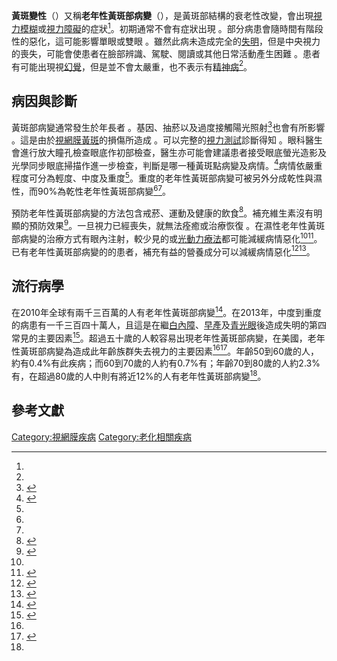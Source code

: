 {{medical}}
{{Infobox medical condition (new)
| name           = 黃斑變性<br/>Macular degeneration
| caption        = 呈現[[視網膜|視網膜]]中度[[黃斑部|黃斑部]]變性的圖片
| field          = [[眼科學|眼科學]]
| image           = Intermediate age related macular degeneration.jpg
| symptoms        = {{tsl|en|visual field||視野}}中央出現{{tsl|en|blurred vision|視線模糊|模糊}}或[[失明|黑暗]]<ref name=NEI2015/>
| complications   = [[幻觉|視覺幻覺]]<ref name=NEI2015/>
| onset           = 年紀較大的人<ref name=NEI2015/>
| duration        = 
| types           =早、中、晚發性<ref name=NEI2015/>
| causes          = [[視網膜|視網膜]]的[[黃斑部|黃斑部]]損毀<ref name=NEI2015/>
| risks           = 基因、吸菸<ref name=NEI2015/>
| diagnosis       = [[視力測試|視力測試]]<ref name=NEI2015/>
| differential    = 
| prevention      = [[體能訓練|運動]]、飲食充足且均衡、不吸菸<ref name=NEI2015/>
| treatment       = 
*在眼睛注射{{tsl|en|Anti-VEGF medication|抗血管內皮生長因子}}
*{{tsl|en|laser coagulation|雷射凝固}}
*[[光動力療法|光動力療法]]<ref name=NEI2015/>
| medication      = 
| prognosis       = 
| frequency       = 6,200萬人 (2015)<ref name=GBD2015Pre>{{cite journal|last1=GBD 2015 Disease and Injury Incidence and Prevalence|first1=Collaborators.|title=Global, regional, and national incidence, prevalence, and years lived with disability for 310 diseases and injuries, 1990-2015: a systematic analysis for the Global Burden of Disease Study 2015.|journal=Lancet (London, England)|date=8 October 2016|volume=388|issue=10053|pages=1545–1602|pmid=27733282|doi=10.1016/S0140-6736(16)31678-6|pmc=5055577}}</ref>
| deaths          = 
}}
<!-- 定義與症狀 Definition and symptoms -->'''黃斑變性'''（{{lang-en|Macular degeneration}}）又稱'''老年性黃斑部病變'''（{{lang-en|age-related macular degeneration，簡寫 AMD 或 ARMD}}），是黃斑部結構的衰老性改變，會出現[[視力模糊|視力模糊]]或{{tsl|en|visual field|人眼視野|中央視野}}[[視力障礙|視力障礙]]的症狀<ref name=NEI2015/>。初期通常不會有症狀出現<!-- <ref name=NEI2015/> -->。部分病患會隨時間有階段性的惡化，這可能影響單眼或雙眼<!-- <ref name=NEI2015/> -->。雖然此病未造成完全的[[視力障礙|失明]]，但是中央視力的喪失，可能會使患者在臉部辨識、駕駛、閱讀或其他日常活動產生困難<!-- <ref name=NEI2015/> -->。患者有可能出現視[[幻覺|幻覺]]，但是並不會太嚴重，也不表示有[[精神病|精神病]]<ref name=NEI2015/>。
{{Gallery
|File:Eye disease simulation, normal vision.jpg|正常视觉看到的影像
|File:Eye disease simulation, age-related macular degeneration.jpg|黄斑變性患者所见的相同景物
}}
==病因與診斷==
黃斑部病變通常發生於年長者<!-- <ref name=NEI2015/> -->。基因、抽菸以及過度接觸陽光照射<ref>{{Cite web|title=【黃斑點病變】《陳卓琪眼科醫生》在【東周刊】【東周網】講解【黃斑點病變】|url=http://eyecarehk.org/eyecareaction/eastweekly01-201907/|accessdate=2019-08-10|author=|date=2019-06-13|last=|format=|work=睛明護眼 www.EyeCareHK.org|publisher=|language=zh-HK|archive-date=2021-02-25|archive-url=https://web.archive.org/web/20210225195756/http://eyecarehk.org/eyecareaction/eastweekly01-201907/|dead-url=no}}</ref>也會有所影響<!-- <ref name=NEI2015/> -->。這是由於[[視網膜|視網膜]][[视网膜黄斑|黃斑]]的損傷所造成<!-- <ref name=NEI2015/> -->。可以完整的[[視力測試|視力測試]]診斷得知<!-- <ref name=NEI2015/> -->。眼科醫生會進行放大瞳孔檢查眼底作初部檢查，醫生亦可能會建議患者接受眼底螢光造影及光學同步眼底掃描作進一步檢查，判斷是哪一種黃斑點病變及病情。<ref>{{Cite web|title=黃斑點病變|url=http://eyecarehk.org/maculardegeneration/|accessdate=2019-08-10|work=睛明護眼 www.EyeCareHK.org|language=zh-HK|archive-date=2021-02-25|archive-url=https://web.archive.org/web/20210225185156/http://eyecarehk.org/maculardegeneration/|dead-url=no}}</ref>病情依嚴重程度可分為輕度、中度及重度<ref name="NEI2015" />。重度的老年性黃斑部病變可被另外分成乾性與濕性，而90%為乾性老年性黃斑部病變<ref name="NEI2015" /><ref name="Meh2015" />。<!-- 預防與治療 Prevention and treatment -->

預防老年性黃斑部病變的方法包含戒菸、運動及健康的飲食<ref name=NEI2015>{{cite web|title=Facts About Age-Related Macular Degeneration|publisher=National Eye Institute|url=https://nei.nih.gov/health/maculardegen/armd_facts|website=NEI|accessdate=21 December 2015|date=June 2015|archive-date=2015-12-22|archive-url=https://web.archive.org/web/20151222151236/https://nei.nih.gov/health/maculardegen/armd_facts|dead-url=no}}</ref>。補充維生素沒有明顯的預防效果<ref name=Evans2012>{{cite journal |author=Evans JR, Lawrenson JG |title=Antioxidant vitamin and mineral supplements for preventing age-related macular degeneration |journal=Cochrane Database Syst Rev |volume=6 |issue= |pages=CD000253 |year=2012 |pmid=22696317 |doi=10.1002/14651858.CD000253.pub3 |editor1-last=Evans |editor1-first=Jennifer R}}</ref>。一旦視力已經喪失，就無法痊癒或治療恢復<!-- <ref name=NEI2015/> -->。在濕性老年性黃斑部病變的治療方式有眼內注射{{tsl|en|anti-VEGF medication|抗血管內皮增生因子|抗血管內皮增生因子}}，較少見的{{tsl|en|laser coagulation|雷射光凝固治療|雷射光凝固治療}}或[[光動力療法|光動力療法]]都可能減緩病情惡化<ref name=NEI2015/><ref>{{Cite web|url=http://www.kmuh.org.tw/www/kmcj/data/9708/14.htm|title=老年性黃斑部病變及最新治療|accessdate=2016-10-11|author=吳文權|date=2008-08-01|work=高醫醫訊月刊|publisher=高雄醫學大學附設中和紀念醫院|archive-date=2020-05-27|archive-url=https://web.archive.org/web/20200527133729/http://www.kmuh.org.tw/www/kmcj/data/9708/14.htm|dead-url=no}}</ref>。已有老年性黃斑部病變的的患者，補充有益的營養成分可以減緩病情惡化<ref name=Evan2012Already>{{cite journal|last1=Evans|first1=JR|last2=Lawrenson|first2=JG|title=Antioxidant vitamin and mineral supplements for slowing the progression of age-related macular degeneration.|journal=The Cochrane database of systematic reviews|date=14 November 2012|volume=11|pages=CD000254|pmid=23152201}}</ref><ref>{{Cite web|url=https://www.ntuh.gov.tw/OPH/DocLib10/%E8%80%81%E5%B9%B4%E6%80%A7%E9%BB%83%E6%96%91%E9%83%A8%E7%97%85%E8%AE%8A.aspx|title=老年性黃斑部病變|accessdate=2016-10-11|author=|date=|work=www.ntuh.gov.tw|publisher=臺大醫院眼科部|archive-url=https://web.archive.org/web/20161011223555/https://www.ntuh.gov.tw/OPH/DocLib10/%E8%80%81%E5%B9%B4%E6%80%A7%E9%BB%83%E6%96%91%E9%83%A8%E7%97%85%E8%AE%8A.aspx|archive-date=2016-10-11|dead-url=yes}}</ref>。

==流行病學==
在2010年全球有兩千三百萬的人有老年性黃斑部病變<ref name=Vel2014>{{cite journal|last1=Velez-Montoya|first1=R|last2=Oliver|first2=SC|last3=Olson|first3=JL|last4=Fine|first4=SL|last5=Quiroz-Mercado|first5=H|last6=Mandava|first6=N|title=Current knowledge and trends in age-related macular degeneration: genetics, epidemiology, and prevention.|journal=Retina (Philadelphia, Pa.)|date=March 2014|volume=34|issue=3|pages=423-41|pmid=24285245}}</ref>。在2013年，中度到重度的病患有一千三百四十萬人，且這是在繼[[白內障|白內障]]、[[早產|早產]]及[[青光眼|青光眼]]後造成失明的第四常見的主要因素<ref>{{cite journal|last1=Global Burden of Disease Study 2013|first1=Collaborators|title=Global, regional, and national incidence, prevalence, and years lived with disability for 301 acute and chronic diseases and injuries in 188 countries, 1990-2013: a systematic analysis for the Global Burden of Disease Study 2013.|journal=Lancet (London, England)|date=22 August 2015|volume=386|issue=9995|pages=743-800|pmid=26063472}}</ref>。超過五十歲的人較容易出現老年性黃斑部病變，在美國，老年性黃斑部病變為造成此年齡族群失去視力的主要因素<ref name=NEI2015/><ref name=Meh2015>{{cite journal|last1=Mehta|first1=S|title=Age-Related Macular Degeneration.|journal=Primary care|date=September 2015|volume=42|issue=3|pages=377-91|pmid=26319344}}</ref>。年齡50到60歲的人，約有0.4%有此疾病；而60到70歲的人約有0.7%有；年齡70到80歲的人約2.3%有，在超過80歲的人中則有將近12%的人有老年性黃斑部病變<ref name=Meh2015/>。

== 參考文獻 ==
{{Reflist}}

{{DEFAULTSORT:Macular Degeneration}}
[[Category:視網膜疾病|Category:視網膜疾病]]
[[Category:老化相關疾病|Category:老化相關疾病]]